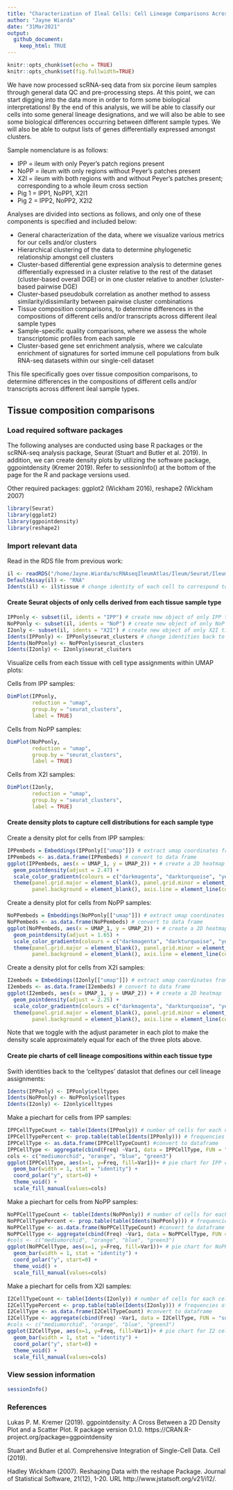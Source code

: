 ```yaml
---
title: "Characterization of Ileal Cells: Cell Lineage Comparisons Across Tissues"
author: "Jayne Wiarda"
date: "31Mar2021"
output: 
  github_document: 
    keep_html: TRUE
---
```


```r
knitr::opts_chunk$set(echo = TRUE)
knitr::opts_chunk$set(fig.fullwidth=TRUE)
```

We have now processed scRNA-seq data from six porcine ileum samples through general data QC and pre-processing steps. At this point, we can start digging into the data more in order to form some biological interpretations! By the end of this analysis, we will be able to classify our cells into some general lineage designations, and we will also be able to see some biological differences occurring between different sample types. We will also be able to output lists of genes differentially expressed amongst clusters.

Sample nomenclature is as follows:

* IPP = ileum with only Peyer's patch regions present
* NoPP = ileum with only regions without Peyer's patches present
* X2I = ileum with both regions with and without Peyer's patches present; corresponding to a whole ileum cross section
* Pig 1 = IPP1, NoPP1, X2I1
* Pig 2 = IPP2, NoPP2, X2I2

Analyses are divided into sections as follows, and only one of these components is specified and included below:

* General characterization of the data, where we visualize various metrics for our cells and/or clusters
* Hierarchical clustering of the data to determine phylogenetic relationship amongst cell clusters
* Cluster-based differential gene expression analysis to determine genes differentially expressed in a cluster relative to the rest of the dataset (cluster-based overall DGE) or in one cluster relative to another (cluster-based pairwise DGE)
* Cluster-based pseudobulk correlation as another method to assess similarity/dissimilarity between pairwise cluster combinations
* Tissue composition comparisons, to determine differences in the compositions of different cells and/or transcripts across different ileal sample types
* Sample-specific quality comparisons, where we assess the whole transcriptomic profiles from each sample
* Cluster-based gene set enrichment analysis, where we calculate enrichment of signatures for sorted immune cell populations from bulk RNA-seq datasets within our single-cell dataset

This file specifically goes over tissue composition comparisons, to determine differences in the compositions of different cells and/or transcripts across different ileal sample types.

## Tissue composition comparisons

### Load required software packages

The following analyses are conducted using base R packages or the scRNA-seq analysis package, Seurat (Stuart and Butler et al. 2019). In addition, we can create density plots by utilizing the software package, ggpointdensity (Kremer 2019). Refer to sessionInfo() at the bottom of the page for the R and package versions used.

Other required packages: ggplot2 (Wickham 2016), reshape2 (Wickham 2007)

```r
library(Seurat)  
library(ggplot2)
library(ggpointdensity) 
library(reshape2)
```

### Import relevant data 

Read in the RDS file from previous work:

```r
il <- readRDS("/home/Jayne.Wiarda/scRNAseqIleumAtlas/Ileum/Seurat/IleumAtlasAll.rds") 
DefaultAssay(il) <- "RNA"
Idents(il) <- il$tissue # change identity of each cell to correspond to tissue origin
```

#### Create Seurat objects of only cells derived from each tissue sample type

```r
IPPonly <- subset(il, idents = "IPP") # create new object of only IPP tissue cells
NoPPonly <- subset(il, idents = "NoP") # create new object of only NoP tissue cells
I2only <- subset(il, idents = "X2I") # create new object of only X2I tissue cells
Idents(IPPonly) <- IPPonly$seurat_clusters # change identities back to cluster #s
Idents(NoPPonly) <- NoPPonly$seurat_clusters
Idents(I2only) <- I2only$seurat_clusters
```

Visualize cells from each tissue with cell type assignments within UMAP plots:

Cells from IPP samples:

```r
DimPlot(IPPonly, 
        reduction = "umap", 
        group.by = "seurat_clusters", 
        label = TRUE)	
```

Cells from NoPP samples:

```r
DimPlot(NoPPonly, 
        reduction = "umap", 
        group.by = "seurat_clusters", 
        label = TRUE)	
```

Cells from X2I samples:

```r
DimPlot(I2only, 
        reduction = "umap", 
        group.by = "seurat_clusters", 
        label = TRUE)		  	  
```

#### Create density plots to capture cell distributions for each sample type

Create a density plot for cells from IPP samples:

```r
IPPembeds = Embeddings(IPPonly[["umap"]]) # extract umap coordinates from Seurat object
IPPembeds <- as.data.frame(IPPembeds) # convert to data frame
ggplot(IPPembeds, aes(x = UMAP_1, y = UMAP_2)) + # create a 2D heatmap
  geom_pointdensity(adjust = 2.47) +
  scale_color_gradientn(colours = c("darkmagenta", "darkturquoise", "yellow", "orange", "red")) + # use custom color gradient scale
  theme(panel.grid.major = element_blank(), panel.grid.minor = element_blank(), # set blank white elements
        panel.background = element_blank(), axis.line = element_line(colour = "black"))
```

Create a density plot for cells from NoPP samples:

```r
NoPPembeds = Embeddings(NoPPonly[["umap"]]) # extract umap coordinates from Seurat object
NoPPembeds <- as.data.frame(NoPPembeds) # convert to data frame
ggplot(NoPPembeds, aes(x = UMAP_1, y = UMAP_2)) + # create a 2D heatmap
  geom_pointdensity(adjust = 1.65) +
  scale_color_gradientn(colours = c("darkmagenta", "darkturquoise", "yellow", "orange", "red")) + # use custom color gradient scale
  theme(panel.grid.major = element_blank(), panel.grid.minor = element_blank(), # set blank white elements
        panel.background = element_blank(), axis.line = element_line(colour = "black"))
```

Create a density plot for cells from X2I samples:

```r
I2embeds = Embeddings(I2only[["umap"]]) # extract umap coordinates from seurat object
I2embeds <- as.data.frame(I2embeds) # convert to data frame
ggplot(I2embeds, aes(x = UMAP_1, y = UMAP_2)) + # create a 2D heatmap
  geom_pointdensity(adjust = 2.25) +
  scale_color_gradientn(colours = c("darkmagenta", "darkturquoise", "yellow", "orange", "red")) + # use custom color gradient scale
  theme(panel.grid.major = element_blank(), panel.grid.minor = element_blank(), # set blank white elements
        panel.background = element_blank(), axis.line = element_line(colour = "black"))
```

Note that we toggle with the adjust parameter in each plot to make the density scale approximately equal for each of the three plots above.

#### Create pie charts of cell lineage compositions within each tissue type

Swith identities back to the 'celltypes' dataslot that defines our cell lineage assignments:

```r
Idents(IPPonly) <- IPPonly$celltypes
Idents(NoPPonly) <- NoPPonly$celltypes
Idents(I2only) <- I2only$celltypes
```

Make a piechart for cells from IPP samples:

```r
IPPCellTypeCount <- table(Idents(IPPonly)) # number of cells for each cell type
IPPCellTypePercent <- prop.table(table(Idents(IPPonly))) # frequencies of each cell type
IPPCellType <- as.data.frame(IPPCellTypeCount) #convert to dataframe
IPPCellType <- aggregate(cbind(Freq) ~Var1, data = IPPCellType, FUN = "sum")
cols <- c("mediumorchid", "orange", "blue", "green3")
ggplot(IPPCellType, aes(x=1, y=Freq, fill=Var1))+ # pie chart for IPP cells
  geom_bar(width = 1, stat = "identity") + 
  coord_polar("y", start=0) +
  theme_void() + 
  scale_fill_manual(values=cols)
```

Make a piechart for cells from NoPP samples:

```r
NoPPCellTypeCount <- table(Idents(NoPPonly)) # number of cells for each cell type
NoPPCellTypePercent <- prop.table(table(Idents(NoPPonly))) # frequencies of each cell type
NoPPCellType <- as.data.frame(NoPPCellTypeCount) #convert to dataframe
NoPPCellType <- aggregate(cbind(Freq) ~Var1, data = NoPPCellType, FUN = "sum")
#cols <- c("mediumorchid", "orange", "blue", "green3")
ggplot(NoPPCellType, aes(x=1, y=Freq, fill=Var1))+ # pie chart for NoPP cells
  geom_bar(width = 1, stat = "identity") + 
  coord_polar("y", start=0) +
  theme_void() + 
  scale_fill_manual(values=cols)
```

Make a piechart for cells from X2I samples:

```r
I2CellTypeCount <- table(Idents(I2only)) # number of cells for each cell type
I2CellTypePercent <- prop.table(table(Idents(I2only))) # frequencies of each cell type
I2CellType <- as.data.frame(I2CellTypeCount) #convert to dataframe
I2CellType <- aggregate(cbind(Freq) ~Var1, data = I2CellType, FUN = "sum")
#cols <- c("mediumorchid", "orange", "blue", "green3")
ggplot(I2CellType, aes(x=1, y=Freq, fill=Var1))+ # pie chart for I2 cells
  geom_bar(width = 1, stat = "identity") + 
  coord_polar("y", start=0) +
  theme_void() + 
  scale_fill_manual(values=cols)
```

### View session information

```r
sessionInfo()
```

### References

Lukas P. M. Kremer (2019). ggpointdensity: A Cross Between a 2D Density Plot and a Scatter Plot. R package version 0.1.0. https://CRAN.R-project.org/package=ggpointdensity

Stuart and Butler et al. Comprehensive Integration of Single-Cell Data. Cell (2019).

Hadley Wickham (2007). Reshaping Data with the reshape Package. Journal of Statistical Software, 21(12), 1-20. URL http://www.jstatsoft.org/v21/i12/.